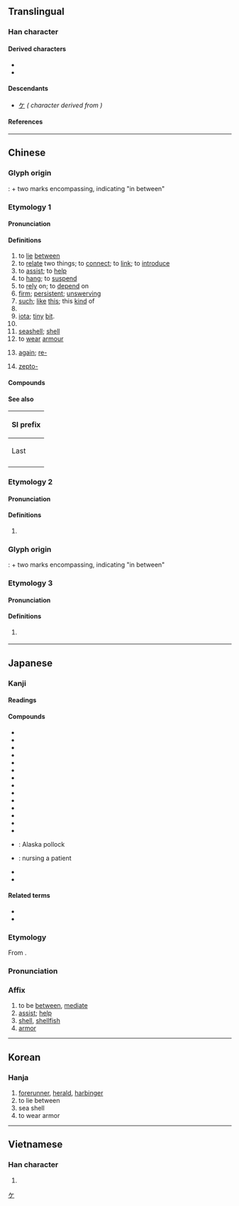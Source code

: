 {{also|个}}
{{character info}}
==Translingual==
{{stroke order|type=bw}}
{{stroke order|type=animate}}

===Han character===
{{Han char|rn=9|rad=人|as=02|sn=4|four=80220|canj=OLL|ids=⿱人⿰丿丨}}

====Derived characters====
* {{l|mul|[[价]], [[吤]], [[圿]], [[妎]], [[㜾]], [[尬]], [[𡵚]], [[㠹]], [[忦]], [[扴]], [[𣲤]], [[阶]], [[斺]], [[𭨫]], [[𬂣]], [[𣬫]], [[炌]], [[𤘦]], [[𭷼]], [[玠]], [[𭺝]], [[祄]], [[畍]], [[𥄍]], [[砎]], [[𥝵]], [[紒]], [[蚧]], [[衸]], [[𧣋]], [[䚸]], [[𧿩]], [[𫒌]], [[𩈋]], [[𩉡]], [[𩡺]]([[𩧦]]), [[骱]], [[魀]], [[魪]]([[𬶇]]), [[𭍲]], [[𩾴]], [[𪐱]], [[齘]]([[𬹼]])}}
* {{l|mul|[[𠇧]], [[㰡]], [[𬿋]], [[𬿷]], [[䲸]]([[𮭡]]), [[𭀐]], [[𠨴]], [[㝏]], [[岕]], [[芥]], [[界]], [[𪽐]], [[㖎]]/[[㖋]], [[𣓴]], [[䯰]], [[𢗊]], [[𠌕]], [[庎]], [[疥]], [[䦏]], [[𣽀]]}}

====Descendants====
* [[ケ]] ''({{w|Katakana}} character derived from {{w|Man'yōgana}})''

====References====
{{Han ref|kx=0091.190|dkj=00359|dj=0194.040|hdz=10103.090|uh=4ECB}}

[[Category:Han characters from which katakana were derived|ケ]]

----

==Chinese==
{{zh-forms}}

===Glyph origin===
{{Han etym}}
{{liushu|ic}}: {{zh-l|*人|person}} + two marks encompassing, indicating "in between"

===Etymology 1===

====Pronunciation====
{{zh-pron
|m=jiè
|m-s=jiai4
|c=gaai3
|c-t=gai1
|g=
|h=pfs=n:kie/s:kiai
|j=
|mb=ga̿i
|md=gái
|mn=kài
|mn-t=gai3
|w=2jia,2ka
|x=
|mc=y
|oc=y
|ma=
|cat=v,a,n,cls
}}

====Definitions====
{{zh-hanzi}}

# to [[lie]] [[between]]
# to [[relate]] two things; to [[connect]]; to [[link]]; to [[introduce]]
# to [[assist]]; to [[help]]
# to [[hang]]; to [[suspend]]
# to [[rely]] on; to [[depend]] on
# [[firm]]; [[persistent]]; [[unswerving]]
# [[such]]; [[like]] [[this]]; this [[kind]] of
# {{zh-original|界|boundary; role; duty}}
# [[iota]]; [[tiny]] [[bit]]. {{zh-alt-form|芥}}
# {{zh-classifier|people or copper coins}}
# [[seashell]]; [[shell]]
# to [[wear]] [[armour]]
# {{lb|zh|Min Dong}} [[again]]; [[re-]]
# {{lb|zh|loanword|Taiwan}} [[zepto-]] {{gloss|[[Appendix:SI units|SI unit]] prefix}}

====Compounds====
{{zh-der|介詞|介乎|介懷|介殼|介然|介入|介紹|介紹人|介紹信|介意|介音|介於|介質|介子|紹介|一介|一介不取|不介意|不足介意|中介|中介社團|人機介面|介丘|介之推|介介|介冑|介圭|介士|介壽|介夫|介居|介山|介幘|介弟|介殼蟲|介母|介特|介石|介福|介立|介紹所|介蟲|介電質|介面卡|介面板|仲介|仲介公司|卡介苗|大眾媒介|婚友介紹|媒介|媒介體|孤介|嶮介|并介之人|引介|張介賓|拘介|推介|收介|新聞媒介|橫行介士|毫不介意|江介|清介|煞有介事|狷介|簡介|纖介|耿介|耿介之士|自我介紹|褒采一介|評介|譯介|貴介|輕車介士|酒介齊眉|隱介藏形|鱗介|龍介|介休}}

====See also====
{| class="wikitable"
! colspan=3 | SI prefix
|-
! Last
!
! Next
|-
| {{l|zh|[[阿]]}}
| {{lang|zh|[[介]]/[[仄]]}}
| {{l|zh|[[攸]]/[[幺]]}}
|}

===Etymology 2===

====Pronunciation====
{{zh-pron
|c=gai1
|dial=n
|cat=n
}}

====Definitions====
{{zh-hanzi}}

# {{lb|zh|Hong Kong}} {{n-g|Informal shorthand for {{zh-l|雞|gai1}}.}}

===Glyph origin===
{{Han etym}}
{{liushu|ic}}: {{zh-l|*人|person}} + two marks encompassing, indicating "in between"

===Etymology 3===

====Pronunciation====
{{zh-pron
|h=pfs=ke
|cat=particle
}}

====Definitions====
{{zh-hanzi}}
# {{lb|zh|Hakka}} {{zh-alt-form|个|[[possessive]] particle}}

----

==Japanese==

===Kanji===
{{ja-kanji|grade=c|rs=人02}}

====Readings====
{{ja-readings
|goon=け
|kanon=かい
|kun=たす-ける, すけ-
|nanori=あき
}}

====Compounds====
{{der-top|Compounds}}
* {{ja-l|介意}}
* {{ja-l|介懐}}
* {{ja-l|介居}}
* {{ja-r|介%護|かい%ご}}
* {{ja-l|介在}}
* {{ja-l|介子}}
* {{ja-r|介%錯|かい%しゃく}}
* {{ja-r|介%助|かい%じょ}}
* {{ja-l|介心}}
* {{ja-r|介%入|かい%にゅう}}
* {{ja-l|介馬}}
* {{ja-r|介%抱|かい%ほう}}
* {{ja-l|介殻}}
* {{ja-r|介%甲|かい%こう}}
* {{ja-r|介%党%鱈|すけ%とう%だら}}: Alaska pollock
* {{ja-r|介%病|かい%びょう}}: nursing a patient
* {{ja-l|介卵}}
* {{ja-l|介鱗}}
{{der-bottom}}

====Related terms====
* {{l|ja|介する}}
* {{l|ja|介添え}}

===Etymology===
{{ja-kanjitab|かい|yomi=kanon}}
From {{der|ja|ltc|sort=かい|-}} {{ltc-l|介}}.

===Pronunciation===
{{ja-pron|かい|y=kanon}}

===Affix===
{{ja-pos|affix|かい}}

# to be [[between]], [[mediate]]
# [[assist]]; [[help]]
# [[shell]], [[shellfish]]
# [[armor]]

----

==Korean==

===Hanja===
{{ko-hanja|개}}

# [[forerunner]], [[herald]], [[harbinger]]
# to lie between
# sea shell
# to wear armor

----

==Vietnamese==

===Han character===
{{vi-readings|reading=giới|rs=人02}}

# {{rfdef|vi|sort=人02}}